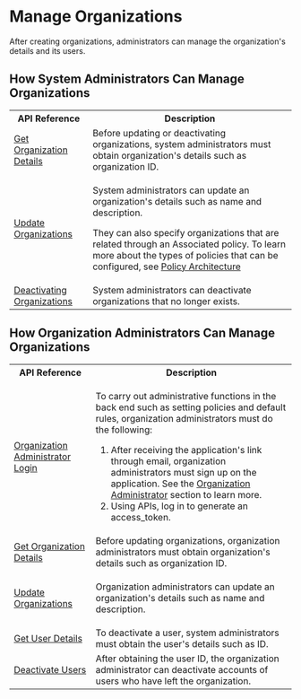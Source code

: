 
# Manage Organizations

After creating organizations, administrators can manage the organization's details and its users.

## How System Administrators Can Manage Organizations

<table>
  <tr>
    <th>API Reference</th>
    <th>Description</th>
  </tr>
    <tr>
    <td><a href="https://dev.elevate-apis.shikshalokam.org/user/api-doc#tag/Organization/paths/~1user~1v1~1organization~1list/get">Get Organization Details</a></td>
    <td>Before updating or deactivating organizations, system administrators must obtain organization's details such as organization ID.</td>
  </tr>
  <tr>
    <td><a href="https://dev.elevate-apis.shikshalokam.org/user/api-doc#tag/Organization/operation/updateOrganization">Update Organizations</a></td>
    <td><p>System administrators can update an organization's details such as name and description.</p><p>They can also specify organizations that are related through an Associated policy. To learn more about the types of policies that can be configured, see <a href="policyarchitecture#policy-architecture">Policy Architecture</a></p></td>
  </tr>
  <tr>
    <td><a href="https://dev.elevate-apis.shikshalokam.org/user/api-doc#tag/Admin-APIs/paths/~1user~1v1~1admin~1deactivateOrg~1%7Bid%7D/post">Deactivating Organizations</a></td>
    <td>System administrators can deactivate organizations that no longer exists.</td>
  </tr>
</table>

## How Organization Administrators Can Manage Organizations

<table>
  <tr>
    <th>API Reference</th>
    <th>Description</th>
  </tr>
    <tr>
    <td><a href="https://dev.elevate-apis.shikshalokam.org/user/api-doc#tag/User-APIs/paths/~1user~1v1~1account~1login/post">Organization Administrator Login</a></td>
    <td><p>To carry out administrative functions in the back end such as setting  policies and default rules, organization administrators must do the following:</p>
    <ol><li>After receiving the application's link through email, organization administrators must sign up on the application. See the <a href="aboutorganizationadministrator">Organization Administrator</a> section to learn more.</li><li>Using APIs, log in to generate an access_token.</li></ol></td>
  </tr>
  <tr>
    <td><a href="https://dev.elevate-apis.shikshalokam.org/user/api-doc#tag/Organization/paths/~1user~1v1~1organization~1list/get">Get Organization Details</a></td>
    <td>Before updating organizations, organization administrators must obtain organization's details such as organization ID.</td>
  </tr>
  <tr>
    <td><a href="https://dev.elevate-apis.shikshalokam.org/user/api-doc#tag/Organization/operation/updateOrganization">Update Organizations</a></td>
    <td><p>Organization administrators can update an organization's details such as name and description.</p></td>
  </tr>
  <tr>
    <td><a href="https://dev.elevate-apis.shikshalokam.org/user/api-doc#tag/Organization/paths/~1user~1v1~1organization~1list/get">Get User Details</a></td>
    <td>To deactivate a user, system administrators must obtain the user's details such as ID.</td>
  </tr>
  <tr>
    <td><a href="https://dev.elevate-apis.shikshalokam.org/user/api-doc#tag/Org-Admin-APIs/paths/~1user~1v1~1org-admin~1deactivateUser~1%7Bid%7D/post">Deactivate Users</a></td>
    <td>After obtaining the user ID, the organization administrator can deactivate accounts of users who have left the organization.</td>
  </tr>
</table>